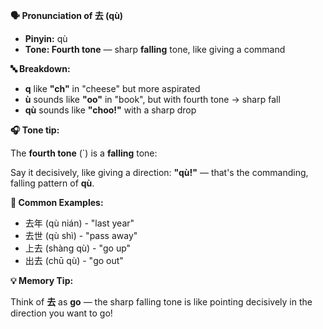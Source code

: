 **🗣️ Pronunciation of 去 (qù)**

- **Pinyin:** qù
- **Tone: Fourth tone** — sharp **falling** tone, like giving a command

**🔤 Breakdown:**

- **q** like **"ch"** in "cheese" but more aspirated
- **ù** sounds like **"oo"** in "book", but with fourth tone → sharp fall
- **qù** sounds like **"choo!"** with a sharp drop

**🎧 Tone tip:**

The **fourth tone** (`) is a **falling** tone:

Say it decisively, like giving a direction: **"qù!"** — that's the commanding, falling pattern of
**qù**.

**📝 Common Examples:**

- 去年 (qù nián) - "last year"
- 去世 (qù shì) - "pass away"
- 上去 (shàng qù) - "go up"
- 出去 (chū qù) - "go out"

**💡 Memory Tip:**

Think of **去** as **go** — the sharp falling tone is like pointing decisively in the direction you
want to go!

